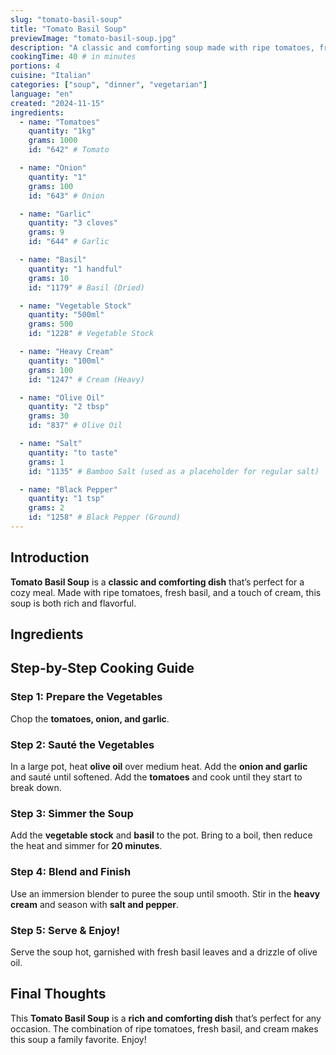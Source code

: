 ```yaml
---
slug: "tomato-basil-soup"
title: "Tomato Basil Soup"
previewImage: "tomato-basil-soup.jpg"
description: "A classic and comforting soup made with ripe tomatoes, fresh basil, and a touch of cream, perfect for a cozy meal."
cookingTime: 40 # in minutes
portions: 4
cuisine: "Italian"
categories: ["soup", "dinner", "vegetarian"]
language: "en"
created: "2024-11-15"
ingredients:
  - name: "Tomatoes"
    quantity: "1kg"
    grams: 1000
    id: "642" # Tomato

  - name: "Onion"
    quantity: "1"
    grams: 100
    id: "643" # Onion

  - name: "Garlic"
    quantity: "3 cloves"
    grams: 9
    id: "644" # Garlic

  - name: "Basil"
    quantity: "1 handful"
    grams: 10
    id: "1179" # Basil (Dried)

  - name: "Vegetable Stock"
    quantity: "500ml"
    grams: 500
    id: "1228" # Vegetable Stock

  - name: "Heavy Cream"
    quantity: "100ml"
    grams: 100
    id: "1247" # Cream (Heavy)

  - name: "Olive Oil"
    quantity: "2 tbsp"
    grams: 30
    id: "837" # Olive Oil

  - name: "Salt"
    quantity: "to taste"
    grams: 1
    id: "1135" # Bamboo Salt (used as a placeholder for regular salt)

  - name: "Black Pepper"
    quantity: "1 tsp"
    grams: 2
    id: "1258" # Black Pepper (Ground)
---
```



## Introduction

**Tomato Basil Soup** is a **classic and comforting dish** that’s perfect for a cozy meal. Made with ripe tomatoes, fresh basil, and a touch of cream, this soup is both rich and flavorful.

## Ingredients

<IngredientsList
  ingredients={frontmatter.ingredients}
  portions={frontmatter.portions}
/>

## Step-by-Step Cooking Guide

### Step 1: Prepare the Vegetables

Chop the **tomatoes, onion, and garlic**.

<CookingStep
  action="cutting-vegetables-tomato-onion-garlic"
  alt="Chopping tomatoes and vegetables"
/>

### Step 2: Sauté the Vegetables

In a large pot, heat **olive oil** over medium heat. Add the **onion and garlic** and sauté until softened. Add the **tomatoes** and cook until they start to break down.

<CookingStep
  action="pan-vegetables-tomato-onion-garlic"
  alt="Sautéing tomatoes and onions in a pot"
/>

### Step 3: Simmer the Soup

Add the **vegetable stock** and **basil** to the pot. Bring to a boil, then reduce the heat and simmer for **20 minutes**.

<CookingStep
  action="stirring-soupPot-red-soup"
  alt="Simmering tomato soup in a pot"
/>

### Step 4: Blend and Finish

Use an immersion blender to puree the soup until smooth. Stir in the **heavy cream** and season with **salt and pepper**.

<CookingStep
  action="kitchenAppliances-hand-blender"
  alt="Blending tomato soup"
/>

### Step 5: Serve & Enjoy!

Serve the soup hot, garnished with fresh basil leaves and a drizzle of olive oil.

## Final Thoughts

This **Tomato Basil Soup** is a **rich and comforting dish** that’s perfect for any occasion. The combination of ripe tomatoes, fresh basil, and cream makes this soup a family favorite. Enjoy!

<NutritionFacts ingredients={frontmatter.ingredients} />
